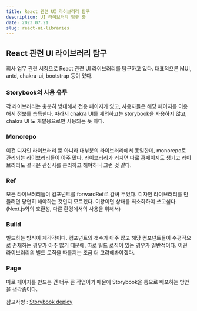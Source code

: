 ```yaml
---
title: React 관련 UI 라이브러리 탐구
description: UI 라이브러리 탐구 중
date: 2023.07.21
slug: react-ui-libraries
---
```


## React 관련 UI 라이브러리 탐구

회사 업무 관련 서칭으로 React 관련 UI 라이브러리를 탐구하고 있다.
대표적으론 MUI, antd, chakra-ui, bootstrap 등이 있다.

### Storybook의 사용 유무

각 라이브러리는 충분히 방대해서 전용 페이지가 있고, 사용자들은 해당 페이지를 이용해서 정보를 습득한다.
따라서 chakra UI를 제외하고는 storybook을 사용하지 않고, chakra UI 도 개발용으로만 사용되는 듯 하다.

### Monorepo

이건 디자인 라이브러리 뿐 아니라 대부분의 라이브러리에서 동일한데, monorepo로 관리되는 라이브러리들이 아주 많다.
라이브러리가 커지면 따로 홈페이지도 생기고 라이브러리도 결국은 관심사를 분리하고 해야하니 그런 것 같다.

### Ref

모든 라이브러리들이 컴포넌트를 forwardRef로 감싸 두었다.
디자인 라이브러리를 만들려면 당연히 해야하는 것인지 모르겠다.
이왕이면 상태를 최소화하여 쓰고싶다.(Next.js와의 호환성, 다른 환경에서의 사용을 위해서)

### Build

빌드하는 방식이 제각각이다.
컴포넌트의 갯수가 아주 많고 해당 컴포넌트들이 수평적으로 존재하는 경우가 아주 많기 때문에, 따로 빌드 로직이 있는 경우가 일반적이다.
어떤 라이브러리의 빌드 로직을 따를지는 조금 더 고려해봐야겠다.

### Page

따로 페이지를 만드는 건 너무 큰 작업이기 때문에 Storybook을 통으로 배포하는 방안을 생각중이다.

참고사항 : [Storybook deploy](https://storybook.js.org/tutorials/intro-to-storybook/react/en/deploy/)
